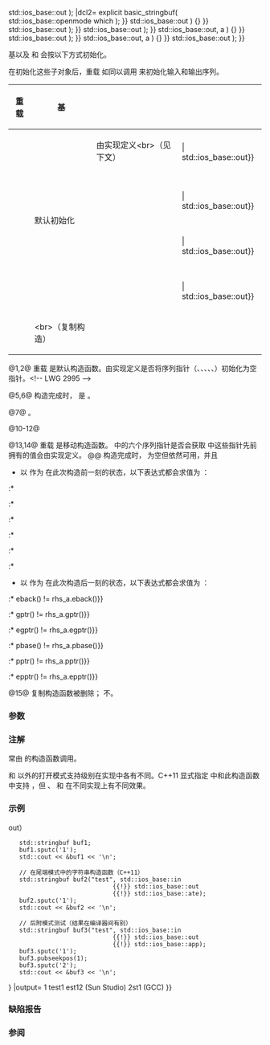 {{cpp/io/basic_stringbuf/title|basic_stringbuf}}
{{cpp/io/basic_stringbuf/navbar}}
{{dcl begin}}
{{dcl rev multi|num=1|until1=c++11|dcl1=
explicit basic_stringbuf( std::ios_base::openmode which =
                              std::ios_base::in {{!}} std::ios_base::out );
|dcl2=
explicit basic_stringbuf( std::ios_base::openmode which );
}}
{{dcl|num=2|since=c++11|1=
basic_stringbuf()
    : basic_stringbuf( std::ios_base::in {{!}} std::ios_base::out ) {}
}}
{{dcl|num=3|1=
explicit
    basic_stringbuf( const std::basic_string&lt;CharT, Traits, Allocator&gt;&amp; s,
                     std::ios_base::openmode which =
                         std::ios_base::in {{!}} std::ios_base::out );
}}
{{dcl|num=4|since=c++20|1=
explicit basic_stringbuf( std::basic_string&lt;CharT, Traits, Allocator&gt;&amp;&amp; s,
                          std::ios_base::openmode which =
                              std::ios_base::in {{!}} std::ios_base::out );
}}
{{dcl|num=5|since=c++20|1=
basic_stringbuf( std::ios_base::openmode which, const Allocator&amp; a );
}}
{{dcl|num=6|since=c++20|1=
explicit basic_stringbuf( const Allocator&amp; a )
    : basic_stringbuf( std::ios_base::in {{!}} std::ios_base::out, a ) {}
}}
{{dcl|num=7|since=c++20|1=
template&lt; class SAlloc &gt;
explicit basic_stringbuf( const std::basic_string&lt;CharT, Traits, SAlloc&gt;&amp; s,
                          std::ios_base::openmode which =
                              std::ios_base::in {{!}} std::ios_base::out );
}}
{{dcl|num=8|since=c++20|1=
template&lt; class SAlloc &gt;
basic_stringbuf( const std::basic_string&lt;CharT, Traits, SAlloc&gt;&amp; s,
                 std::ios_base::openmode which, const Allocator&amp; a );
}}
{{dcl|num=9|since=c++20|1=
template&lt; class SAlloc &gt;
basic_stringbuf( const std::basic_string&lt;CharT, Traits, SAlloc&gt;&amp; s,
                 const Allocator&amp; a )
    : basic_stringbuf( s, std::ios_base::in {{!}} std::ios_base::out, a ) {}
}}
{{dcl|num=10|since=c++26|1=
template&lt; class StringViewLike &gt;
explicit basic_stringbuf( const StringViewLike&amp; t,
                          std::ios_base::openmode which =
                              std::ios_base::in {{!}} std::ios_base::out );
}}
{{dcl|num=11|since=c++26|1=
template&lt; class StringViewLike &gt;
basic_stringbuf( const StringViewLike&amp; t,
                 std::ios_base::openmode which, const Allocator&amp; a );
}}
{{dcl|num=12|since=c++26|1=
template&lt; class StringViewLike &gt;
basic_stringbuf( const StringViewLike&amp; t, const Allocator&amp; a );
}}
{{dcl|num=13|since=c++11|1=
basic_stringbuf( basic_stringbuf&amp;&amp; rhs );
}}
{{dcl|num=14|since=c++20|1=
basic_stringbuf( basic_stringbuf&amp;&amp; rhs, const Allocator&amp; a );
}}
{{dcl|num=15|since=c++11|1=
basic_stringbuf( const basic_stringbuf&amp; rhs ) = delete;
}}
{{dcl end}}

{{lc|std::basic_streambuf}} 基以及{{rlp|/#仅用于阐述的成员|仅用于阐述的数据成员}} {{tti|buf}} 和 {{tti|mode}} 会按以下方式初始化。

在初始化这些子对象后，重载 {{v|3-12}} 如同以调用 {{rlpf|init_buf_ptrs|''init_buf_ptrs''}} 来初始化输入和输出序列。

{|class="wikitable" style="text-align: center;"
|-
!{{nbsp}}重载{{nbsp}}
!{{nbsp}}{{lc|std::basic_streambuf}} 基{{nbsp}}
!{{tti|buf}}
!{{tti|mode}}
|-
|{{v|1}}
|rowspan=12|默认初始化
|rowspan=2|由实现定义&lt;br&gt;（见下文）
|{{c|which}}
|-
|{{v|2}}
|style="text-align: left;"|{{nbsp}}{{c multi|std::ios_base::in {{!}}|    std::ios_base::out}}{{nbsp}}
|-
|{{v|3}}
|{{c|s}}
|rowspan=3|{{c|which}}
|-
|{{v|4}}
|{{c|std::move(s)}}
|-
|{{v|5}}
|rowspan=2|{{c|a}}
|-
|{{v|6}}
|style="text-align: left;"|{{nbsp}}{{c multi|std::ios_base::in {{!}}|    std::ios_base::out}}
|-
|{{v|7}}
|{{c|s}}
|rowspan=2|{{c|which}}
|-
|{{v|8}}
|rowspan=2|{{c|{s, a}&lt;!----&gt;}}
|-
|{{v|9}}
|style="text-align: left;"|{{nbsp}}{{c multi|std::ios_base::in {{!}}|    std::ios_base::out}}
|-
|{{v|10}}
|{{c|{sv, Allocator()}&lt;!----&gt;}}
|rowspan=2|{{c|which}}
|-
|{{v|11}}
|rowspan=2|{{c|{sv, a}&lt;!----&gt;}}
|-
|{{v|12}}
|style="text-align: left;"|{{nbsp}}{{c multi|std::ios_base::in {{!}}|    std::ios_base::out}}
|-
|{{v|13}}
|rowspan=2|{{c|rhs}}&lt;br&gt;（复制构造）
|{{c|std::move(rhs).str()}}
|rowspan=2|{{c|rhs.mode}}
|-
|{{v|14}}
|{{nbsp}}{{c|{std::move(rhs).str(), a}&lt;!----&gt;}}{{nbsp}}
|}

@1,2@ 重载 {{rev inl|until=c++11|{{v|1}}}}{{rev inl|since=c++11|{{v|2}}}} 是默认构造函数。由实现定义是否将序列指针（{{lc|eback()}}、{{lc|gptr()}}、{{lc|egptr()}}、{{lc|pbase()}}、{{lc|pptr()}}、{{lc|epptr()}}）初始化为空指针。&lt;!-- LWG 2995 --&gt;

@5,6@ 构造完成时，{{c|str.empty()}} 是 {{c|true}}。

@7@ {{cpp/enable if|{{c|std::is_same_v&lt;SAlloc, Allocator&gt;}} 是 {{c|false}}}}。

@10-12@ {{cpp/string/sv hack|将它用于上面的表格中|plural=yes|checkptr=no}}

@13,14@ 重载 {{v|13}} 是移动构造函数。{{c|*this}} 中的六个序列指针是否会获取 {{c|rhs}} 中这些指针先前拥有的值会由实现定义。
@@ 构造完成时，{{c|rhs}} 为空但依然可用，并且
* 以 {{c|rhs_p}} 作为 {{c|rhs}} 在此次构造前一刻的状态，以下表达式都会求值为 {{c|true}}：
:* {{c|1=str() == rhs_p.str()}}
:* {{c|1=getloc() == rhs_p.getloc()}}
:* {{c|1=gptr() - eback() == rhs_p.gptr() - rhs_p.eback()}}
:* {{c|1=egptr() - eback() == rhs_p.egptr() - rhs_p.eback()}}
:* {{c|1=pptr() - pbase() == rhs_p.pptr() - rhs_p.pbase()}}
:* {{c|1=epptr() - pbase() == rhs_p.epptr() - rhs_p.pbase()}}
* 以 {{c|rhs_a}} 作为 {{c|rhs}} 在此次构造后一刻的状态，以下表达式都会求值为 {{c|true}}：
:* {{c|1=!eback() {{!!}} eback() != rhs_a.eback()}}
:* {{c|1=!gptr() {{!!}} gptr() != rhs_a.gptr()}}
:* {{c|1=!egptr() {{!!}} egptr() != rhs_a.egptr()}}
:* {{c|1=!pbase() {{!!}} pbase() != rhs_a.pbase()}}
:* {{c|1=!pptr() {{!!}} pptr() != rhs_a.pptr()}}
:* {{c|1=!epptr() {{!!}} epptr() != rhs_a.epptr()}}

@15@ 复制构造函数被删除；{{tt|std::basic_stringbuf}} 不{{named req|CopyConstructible}}。

===参数===
{{par begin}}
{{par|s|用于初始化缓冲区的 {{lc|std::basic_string}}}}
{{par|t|用于初始化缓冲区的对象（可转换到 {{lc|std::basic_string_view}}）}}
{{par|a|用于构造内部 {{lc|std::basic_string}} 的另一分配器}}
{{par|rhs|另一 {{tt|basic_stringbuf}}}}
{{par|which|指定流打开模式。它是位掩码类型，定义下列常量：
{{cpp/io/ios_base/openmode consts}}}}
{{par end}}

===注解===
常由 {{lc|std::basic_stringstream}} 的构造函数调用。

{{lc|std::ios_base::in}} 和 {{lc|std::ios_base::out}} 以外的打开模式支持级别在实现中各有不同。C++11 显式指定 {{lc|str()}} 中和此构造函数中支持 {{lc|std::ios_base::ate}}，但 {{lc|std::ios_base::app}}、{{lc|std::ios_base::trunc}} 和 {{lc|std::ios_base::binary}} 在不同实现上有不同效果。

{{ftm begin}}
{{ftm|std=C++26|value=202306L|__cpp_lib_sstream_from_string_view|字符串流的 {{lc|std::string_view}} 接口}}
{{ftm end}}

===示例===
{{example
|演示直接调用 {{tt|basic_stringbuf}} 的构造函数。
|code=
#include &lt;iostream&gt;
#include &lt;sstream&gt;

int main()
{
    // 默认构造函数（mode = in {{!}} out）
    std::stringbuf buf1;
    buf1.sputc('1');
    std::cout &lt;&lt; &amp;buf1 &lt;&lt; '\n';
    
    // 在尾端模式中的字符串构造函数（C++11）
    std::stringbuf buf2("test", std::ios_base::in
                              {{!}} std::ios_base::out
                              {{!}} std::ios_base::ate);
    buf2.sputc('1');
    std::cout &lt;&lt; &amp;buf2 &lt;&lt; '\n';
    
    // 后附模式测试（结果在编译器间有别）
    std::stringbuf buf3("test", std::ios_base::in
                              {{!}} std::ios_base::out
                              {{!}} std::ios_base::app);
    buf3.sputc('1');
    buf3.pubseekpos(1);
    buf3.sputc('2');
    std::cout &lt;&lt; &amp;buf3 &lt;&lt; '\n';
}
|output=
1
test1
est12 (Sun Studio) 2st1 (GCC)
}}

===缺陷报告===
{{dr list begin}}
{{dr list item|wg=lwg|dr=432|std=C++98|before=1. 重载 {{v|1}} 不会分配数组对象&lt;br&gt;2. 重载 {{v|3}} 没有指定如何初始化输入和输出序列|after=1. 移除该限制&lt;br&gt;2. 已指定}}
{{dr list item|wg=lwg|dr=562|std=C++98|before=重载 {{v|3}} 在 {{c|1=bool(which &amp; std::ios_base::out) == true}}&lt;br&gt;时会设置 {{lc|epptr()}} 到指向最后一个底层字符的下一位置|after={{lc|epptr()}} 可以设置到更后面的位置}}
{{dr list item|paper=P0935R0|std=C++11|before=默认构造函数是显式的|after=改成隐式的}}
{{dr list end}}

===参阅===
{{dsc begin}}
{{dsc inc|cpp/io/basic_stringstream/dsc constructor|basic_stringstream}}
{{dsc end}}

{{langlinks|de|en|es|fr|it|ja|pt|ru}}